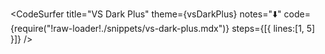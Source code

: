 
<CodeSurfer
  title="VS Dark Plus"
  theme={vsDarkPlus}
  notes="⬇️"
  code={require("!raw-loader!./snippets/vs-dark-plus.mdx")}
  steps={[{ lines:[1, 5] }]}
/>